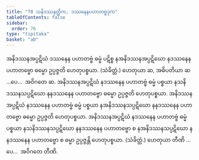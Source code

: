```yaml
---
title: "78 သနိဒဿနတ္တိက, ဒဿနေနပဟာတဗ္ဗဒုက"
tableOfContents: false
sidebar:
  order: 76
type: "tipitaka"
basket: "ab"
---
```



<DynamicBreadcrumb />

<Division number="128">

<Paragraph number="308">
အနိဒဿနအပ္ပဋိဃံ ဒဿနေန ပဟာတဗ္ဗံ ဓမ္မံ ပဋိစ္စ နအနိဒဿနအပ္ပဋိဃော နဒဿနေန ပဟာတဗ္ဗော ဓမ္မော ဥပ္ပဇ္ဇတိ ဟေတုပစ္စယာ. (သံခိတ္တံ.)
</Paragraph>

<Paragraph number="309">
ဟေတုယာ ဆ, အဓိပတိယာ ဆ …ပေ…  အဝိဂတေ ဆ.
</Paragraph>

<Paragraph number="310">
အနိဒဿနအပ္ပဋိဃံ နဒဿနေန ပဟာတဗ္ဗံ ဓမ္မံ ပစ္စယာ နသနိဒဿနသပ္ပဋိဃော နနဒဿနေန ပဟာတဗ္ဗော ဓမ္မော ဥပ္ပဇ္ဇတိ ဟေတုပစ္စယာ. အနိဒဿနအပ္ပဋိဃံ နဒဿနေန ပဟာတဗ္ဗံ ဓမ္မံ ပစ္စယာ နအနိဒဿနသပ္ပဋိဃော နနဒဿနေန ပဟာတဗ္ဗော ဓမ္မော ဥပ္ပဇ္ဇတိ ဟေတုပစ္စယာ. အနိဒဿနအပ္ပဋိဃံ နဒဿနေန ပဟာတဗ္ဗံ ဓမ္မံ ပစ္စယာ နသနိဒဿနသပ္ပဋိဃော နနဒဿနေန ပဟာတဗ္ဗော စ နအနိဒဿနသပ္ပဋိဃော နနဒဿနေန ပဟာတဗ္ဗော စ ဓမ္မာ ဥပ္ပဇ္ဇန္တိ ဟေတုပစ္စယာ. (သံခိတ္တံ.)
</Paragraph>

<Paragraph number="311">
ဟေတုယာ တီဏိ …ပေ…  အဝိဂတေ တီဏိ.
</Paragraph>
</Division>